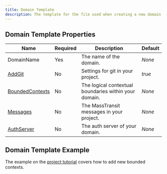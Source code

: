 ```yaml
---
title: Domain Template
description: The template for the file used when creating a new domain project using the `new:domain` command.
---
```


## Domain Template Properties

| Name       | Required | Description                                                         | Default                          |
| ---------- | -------- | ------------------------------------------------------------------- | -------------------------------- |
| DomainName    | Yes      | The name of the domain. | *None*   |
| [AddGit](/docs/git)    | No      | Settings for git in your project. | *true*  |
| [BoundedContexts](/docs/bounded-contexts)    | No      | The logical contextual boundaries within your domain. | *None*   |
| [Messages](/docs/messages-template)    | No      | The MassTransit messages in your project. | *None*   |
| [AuthServer](/docs/auth-server-template)    | No      | The auth server of your domain. | *None*   |

## Domain Template Example
The example on the [project tutorial](/docs/tutorial#adding-a-new-bounded-context) covers how to add new bounded contexts.